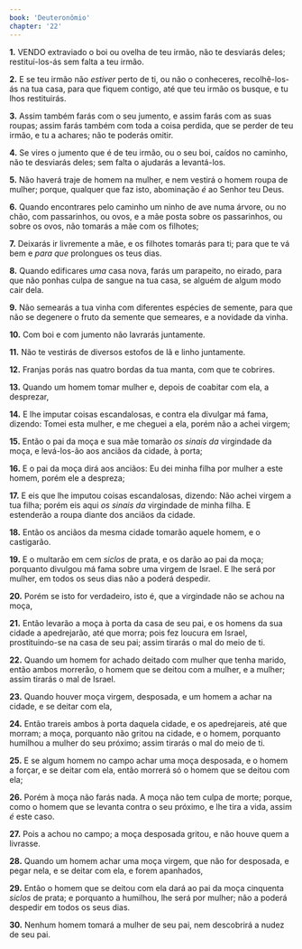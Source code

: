 ```yaml
---
book: 'Deuteronômio'
chapter: '22'
---
```


**1.** VENDO extraviado o boi ou ovelha de teu irmão, não te desviarás deles; restituí-los-ás sem falta a teu irmão.

**2.** E se teu irmão não *estiver* perto de ti, ou não o conheceres, recolhê-los-ás na tua casa, para que fiquem contigo, até que teu irmão os busque, e tu lhos restituirás.

**3.** Assim também farás com o seu jumento, e assim farás com as suas roupas; assim farás também com toda a coisa perdida, que se perder de teu irmão, e tu a achares; não te poderás omitir.

**4.** Se vires o jumento que é de teu irmão, ou o seu boi, caídos no caminho, não te desviarás deles; sem falta o ajudarás a levantá-los.

**5.** Não haverá traje de homem na mulher, e nem vestirá o homem roupa de mulher; porque, qualquer que faz isto, abominação *é* ao Senhor teu Deus.

**6.** Quando encontrares pelo caminho um ninho de ave numa árvore, ou no chão, com passarinhos, ou ovos, e a mãe posta sobre os passarinhos, ou sobre os ovos, não tomarás a mãe com os filhotes;

**7.** Deixarás ir livremente a mãe, e os filhotes tomarás para ti; para que te vá bem e *para que* prolongues os teus dias.

**8.** Quando edificares *uma* casa nova, farás um parapeito, no eirado, para que não ponhas culpa de sangue na tua casa, se alguém de algum modo cair dela.

**9.** Não semearás a tua vinha com diferentes espécies de semente, para que não se degenere o fruto da semente que semeares, e a novidade da vinha.

**10.** Com boi e com jumento não lavrarás juntamente.

**11.** Não te vestirás de diversos estofos de lã e linho juntamente.

**12.** Franjas porás nas quatro bordas da tua manta, com que te cobrires.

**13.** Quando um homem tomar mulher e, depois de coabitar com ela, a desprezar,

**14.** E lhe imputar coisas escandalosas, e contra ela divulgar má fama, dizendo: Tomei esta mulher, e me cheguei a ela, porém não a achei virgem;

**15.** Então o pai da moça e sua mãe tomarão *os sinais da* virgindade da moça, e levá-los-ão aos anciãos da cidade, à porta;

**16.** E o pai da moça dirá aos anciãos: Eu dei minha filha por mulher a este homem, porém ele a despreza;

**17.** E eis que lhe imputou coisas escandalosas, dizendo: Não achei virgem a tua filha; porém eis aqui *os sinais da* virgindade de minha filha. E estenderão a roupa diante dos anciãos da cidade.

**18.** Então os anciãos da mesma cidade tomarão aquele homem, e o castigarão.

**19.** E o multarão em cem *siclos* de prata, e os darão ao pai da moça; porquanto divulgou má fama sobre uma virgem de Israel. E lhe será por mulher, em todos os seus dias não a poderá despedir.

**20.** Porém se isto for verdadeiro, isto é, que a virgindade não se achou na moça,

**21.** Então levarão a moça à porta da casa de seu pai, e os homens da sua cidade a apedrejarão, até que morra; pois fez loucura em Israel, prostituindo-se na casa de seu pai; assim tirarás o mal do meio de ti.

**22.** Quando um homem for achado deitado com mulher que tenha marido, então ambos morrerão, o homem que se deitou com a mulher, e a mulher; assim tirarás o mal de Israel.

**23.** Quando houver moça virgem, desposada, e um homem a achar na cidade, e se deitar com ela,

**24.** Então trareis ambos à porta daquela cidade, e os apedrejareis, até que morram; a moça, porquanto não gritou na cidade, e o homem, porquanto humilhou a mulher do seu próximo; assim tirarás o mal do meio de ti.

**25.** E se algum homem no campo achar uma moça desposada, e o homem a forçar, e se deitar com ela, então morrerá só o homem que se deitou com ela;

**26.** Porém à moça não farás nada. A moça não tem culpa de morte; porque, como o homem que se levanta contra o seu próximo, e lhe tira a vida, assim *é* este caso.

**27.** Pois a achou no campo; a moça desposada gritou, e não houve quem a livrasse.

**28.** Quando um homem achar uma moça virgem, que não for desposada, e pegar nela, e se deitar com ela, e forem apanhados,

**29.** Então o homem que se deitou com ela dará ao pai da moça cinquenta *siclos* de prata; e porquanto a humilhou, lhe será por mulher; não a poderá despedir em todos os seus dias.

**30.** Nenhum homem tomará a mulher de seu pai, nem descobrirá a nudez de seu pai.
